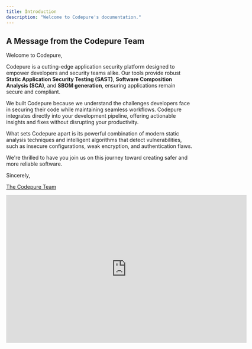 ```yaml
---
title: Introduction
description: "Welcome to Codepure's documentation."
---
```


## A Message from the Codepure Team

Welcome to Codepure,

Codepure is a cutting-edge application security platform designed to empower developers and security teams alike. Our tools provide robust **Static Application Security Testing (SAST)**, **Software Composition Analysis (SCA)**, and **SBOM generation**, ensuring applications remain secure and compliant.

We built Codepure because we understand the challenges developers face in securing their code while maintaining seamless workflows. Codepure integrates directly into your development pipeline, offering actionable insights and fixes without disrupting your productivity.

What sets Codepure apart is its powerful combination of modern static analysis techniques and intelligent algorithms that detect vulnerabilities, such as insecure configurations, weak encryption, and authentication flaws.

We're thrilled to have you join us on this journey toward creating safer and more reliable software.

Sincerely,

[The Codepure Team](https://codepure.com/about)

<Card>
  <iframe width="650" height="400" src="https://www.loom.com/embed/b5c9a21c9495465eb584a4baf4338167?sid=74f855ea-242f-46e5-8c33-7e5531a72a9e" title="Codepure Overview Video" frameborder="0" allow="accelerometer; autoplay; clipboard-write; encrypted-media; gyroscope; picture-in-picture" allowFullScreen />
</Card>

## What Can Codepure Do?

1. **Detect Vulnerabilities**: Identify vulnerabilities such as insecure configurations, authentication flaws, and code vulnerabilities with high precision.

2. **Effortless Remediation**: Codepure suggests actionable fixes, allowing you to address vulnerabilities quickly and effectively.

3. **Integration Ready**: Seamlessly integrates with SAST tools, CI/CD pipelines, and development environments to enhance security workflows.

[Learn more about how it works](how_it_works)

<CardGroup cols={2}>
  <Card title="Get Started" icon="Flag" href="quickstart">
    Start your journey with Codepure in under a minute.
  </Card>

  <Card title="Install Codepure" icon="github" href="/github">
    Install the Codepure GitHub integration to streamline fixes.
  </Card>
</CardGroup>

## Learn More

Explore the following pages to deepen your understanding of Codepure:

<CardGroup cols={2}>
  <Card title="Upload a Scan" icon="radar" href="scanning">
    Scan your repositories to uncover vulnerabilities with Codepure.
  </Card>

  <Card title="Apply Fixes" icon="code" href="fixes">
    Implement suggested fixes for detected vulnerabilities.
  </Card>

  <Card title="Manage Users" icon="user" href="user_management">
    Collaborate with your team by managing user access.
  </Card>

  <Card title="Roadmap" icon="stars" href="roadmap">
    Discover what's next for Codepure.
  </Card>
</CardGroup>
